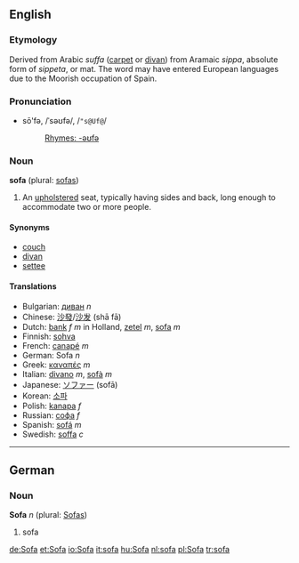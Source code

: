 ==English==
{{Wikipedia}}
===Etymology===
Derived from Arabic ''suffa'' ([[carpet]] or [[divan]]) from Aramaic ''sippa'', absolute form of ''sippeta'', or mat.  The word may have entered European languages due to the Moorish occupation of Spain.

===Pronunciation===
*sō'fə, /ˈsəʊfə/, /<tt>"s@Uf@</tt>/
*:[[Rhymes:English:-əʊfə|Rhymes: -əʊfə]]

===Noun===
'''sofa''' (plural: [[sofas]])

# An [[upholster]]ed seat, typically having sides and back, long enough to accommodate two or more people.

====Synonyms====
*[[couch]]
*[[divan]]
*[[settee]]

====Translations====
*Bulgarian: [[диван]] ''n''
*Chinese: [[沙發]]/[[沙发]] (shā fā)
*Dutch: [[bank]] ''f'' ''m'' in Holland, [[zetel]] ''m'', [[sofa]] ''m''
*Finnish: [[sohva]]
*French: [[canapé]] ''m''
*German: Sofa ''n''
*Greek: [[καναπές]] ''m''
*Italian: [[divano]] ''m'', [[sofà]] ''m''
*Japanese: [[ソファー]] (sofā)
*Korean: [[소파]]
*Polish: [[kanapa]] ''f''
*Russian: [[софа]] ''f''
*Spanish: [[sofá]] ''m''
*Swedish: [[soffa]] ''c''

----

==German==
===Noun===
'''Sofa''' ''n'' (plural: [[Sofas]])

# sofa

[[de:Sofa]]
[[et:Sofa]]
[[io:Sofa]]
[[it:sofa]]
[[hu:Sofa]]
[[nl:sofa]]
[[pl:Sofa]]
[[tr:sofa]]